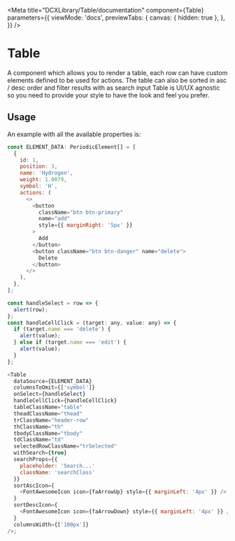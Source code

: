 
<Meta
  title="DCXLibrary/Table/documentation"
  component={Table}
  parameters={{
    viewMode: 'docs',
    previewTabs: {
      canvas: { hidden: true },
    },
  }}
/>

# Table

A component which allows you to render a table, each row can have custom elements defined to be used for actions. The table can also be sorted in asc / desc order and filter results with as search input
Table is UI/UX agnostic so you need to provide your style to have the look
and feel you prefer.

## Usage

An example with all the available properties is:

```js
const ELEMENT_DATA: PeriodicElement[] = [
  {
    id: 1,
    position: 3,
    name: 'Hydrogen',
    weight: 1.0079,
    symbol: 'H',
    actions: (
      <>
        <button
          className="btn btn-primary"
          name="add"
          style={{ marginRight: '5px' }}
        >
          Add
        </button>
        <button className="btn btn-danger" name="delete">
          Delete
        </button>
      </>
    ),
  },
];

const handleSelect = row => {
  alert(row);
};
const handleCellClick = (target: any, value: any) => {
  if (target.name === 'delete') {
    alert(value);
  } else if (target.name === 'edit') {
    alert(value);
  }
};

<Table
  dataSource={ELEMENT_DATA}
  columnsToOmit={['symbol']}
  onSelect={handleSelect}
  handleCellClick={handleCellClick}
  tableClassName="table"
  theadClassName="thead"
  trClassName="header-row"
  thClassName="th"
  tbodyClassName="tbody"
  tdClassName="td"
  selectedRowClassName="trSelected"
  withSearch={true}
  searchProps={{
    placeholder: 'Search...'
    className: 'searchClass'
  }}
  sortAscIcon={
    <FontAwesomeIcon icon={faArrowUp} style={{ marginLeft: '4px' }} />
  }
  sortDescIcon={
    <FontAwesomeIcon icon={faArrowDown} style={{ marginLeft: '4px' }} />
  }
  columnsWidth={['100px']}
/>;
```

<Props of={Table} />
